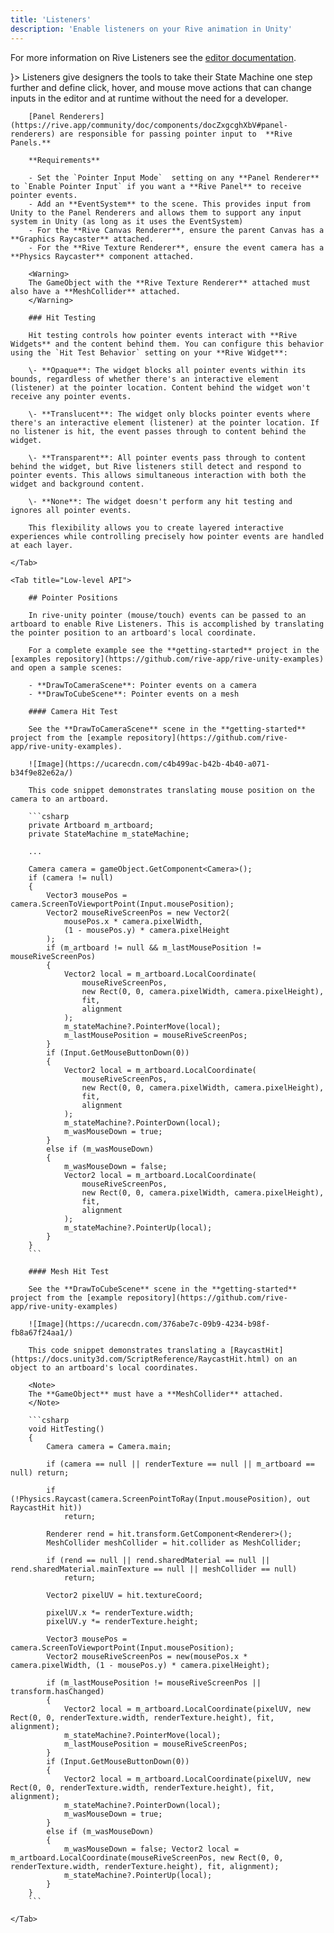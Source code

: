 ```yaml
---
title: 'Listeners'
description: 'Enable listeners on your Rive animation in Unity'
---
```


For more information on Rive Listeners see the [editor documentation](/editor/state-machine/listeners).

<CardGroup col="auto">
  <Card title="Listeners" href="/editor/state-machine/listeners" icon={<svg xmlns="http://www.w3.org/2000/svg" height="100%" fill="none" viewBox="0 0 16 16" class="size-4 text-gray-500/80 dark:text-gray-400" aria-hidden="true"><path fill="currentColor" fill-rule="evenodd" d="M8.036 1v4.178c0 1.034.839 1.873 1.873 1.873h4.003v6.178a1.77 1.77 0 0 1-1.77 1.77H3.858a1.77 1.77 0 0 1-1.771-1.77V2.771A1.77 1.77 0 0 1 3.857 1zm1.25.145v4.033c0 .345.279.624.623.624h3.889a1.8 1.8 0 0 0-.377-.597L11.618 3.32 9.842 1.525a1.8 1.8 0 0 0-.557-.38" clip-rule="evenodd"></path></svg>}>
    Listeners give designers the tools to take their State Machine one step further and define click, hover, and mouse move actions that can change inputs in the editor and at runtime without the need for a developer.
  </Card>
</CardGroup>

<Tabs>
    <Tab title="Components">

        [Panel Renderers](https://rive.app/community/doc/components/docZxgcghXbV#panel-renderers) are responsible for passing pointer input to  **Rive Panels.**

        **Requirements**

        - Set the `Pointer Input Mode`  setting on any **Panel Renderer** to `Enable Pointer Input` if you want a **Rive Panel** to receive pointer events. 
        - Add an **EventSystem** to the scene. This provides input from Unity to the Panel Renderers and allows them to support any input system in Unity (as long as it uses the EventSystem)
        - For the **Rive Canvas Renderer**, ensure the parent Canvas has a **Graphics Raycaster** attached.
        - For the **Rive Texture Renderer**, ensure the event camera has a **Physics Raycaster** component attached.

        <Warning>
        The GameObject with the **Rive Texture Renderer** attached must also have a **MeshCollider** attached.
        </Warning>

        ### Hit Testing

        Hit testing controls how pointer events interact with **Rive Widgets** and the content behind them. You can configure this behavior using the `Hit Test Behavior` setting on your **Rive Widget**:

        \- **Opaque**: The widget blocks all pointer events within its bounds, regardless of whether there's an interactive element (listener) at the pointer location. Content behind the widget won't receive any pointer events.

        \- **Translucent**: The widget only blocks pointer events where there's an interactive element (listener) at the pointer location. If no listener is hit, the event passes through to content behind the widget.

        \- **Transparent**: All pointer events pass through to content behind the widget, but Rive listeners still detect and respond to pointer events. This allows simultaneous interaction with both the widget and background content.

        \- **None**: The widget doesn't perform any hit testing and ignores all pointer events.

        This flexibility allows you to create layered interactive experiences while controlling precisely how pointer events are handled at each layer.

    </Tab>

    <Tab title="Low-level API">

        ## Pointer Positions

        In rive-unity pointer (mouse/touch) events can be passed to an artboard to enable Rive Listeners. This is accomplished by translating the pointer position to an artboard's local coordinate.

        For a complete example see the **getting-started** project in the [examples repository](https://github.com/rive-app/rive-unity-examples) and open a sample scenes:

        - **DrawToCameraScene**: Pointer events on a camera
        - **DrawToCubeScene**: Pointer events on a mesh

        #### Camera Hit Test

        See the **DrawToCameraScene** scene in the **getting-started** project from the [example repository](https://github.com/rive-app/rive-unity-examples).

        ![Image](https://ucarecdn.com/c4b499ac-b42b-4b40-a071-b34f9e82e62a/)

        This code snippet demonstrates translating mouse position on the camera to an artboard.

        ```csharp
        private Artboard m_artboard;
        private StateMachine m_stateMachine;

        ...

        Camera camera = gameObject.GetComponent<Camera>();
        if (camera != null)
        {
            Vector3 mousePos = camera.ScreenToViewportPoint(Input.mousePosition);
            Vector2 mouseRiveScreenPos = new Vector2(
                mousePos.x * camera.pixelWidth,
                (1 - mousePos.y) * camera.pixelHeight
            );
            if (m_artboard != null && m_lastMousePosition != mouseRiveScreenPos)
            {
                Vector2 local = m_artboard.LocalCoordinate(
                    mouseRiveScreenPos,
                    new Rect(0, 0, camera.pixelWidth, camera.pixelHeight),
                    fit,
                    alignment
                );
                m_stateMachine?.PointerMove(local);
                m_lastMousePosition = mouseRiveScreenPos;
            }
            if (Input.GetMouseButtonDown(0))
            {
                Vector2 local = m_artboard.LocalCoordinate(
                    mouseRiveScreenPos,
                    new Rect(0, 0, camera.pixelWidth, camera.pixelHeight),
                    fit,
                    alignment
                );
                m_stateMachine?.PointerDown(local);
                m_wasMouseDown = true;
            }
            else if (m_wasMouseDown)
            {
                m_wasMouseDown = false;
                Vector2 local = m_artboard.LocalCoordinate(
                    mouseRiveScreenPos,
                    new Rect(0, 0, camera.pixelWidth, camera.pixelHeight),
                    fit,
                    alignment
                );
                m_stateMachine?.PointerUp(local);
            }
        }
        ```

        #### Mesh Hit Test

        See the **DrawToCubeScene** scene in the **getting-started** project from the [example repository](https://github.com/rive-app/rive-unity-examples)

        ![Image](https://ucarecdn.com/376abe7c-09b9-4234-b98f-fb8a67f24aa1/)

        This code snippet demonstrates translating a [RaycastHit](https://docs.unity3d.com/ScriptReference/RaycastHit.html) on an object to an artboard's local coordinates.

        <Note>
        The **GameObject** must have a **MeshCollider** attached.
        </Note>

        ```csharp
        void HitTesting()
        {
            Camera camera = Camera.main;

            if (camera == null || renderTexture == null || m_artboard == null) return;

            if (!Physics.Raycast(camera.ScreenPointToRay(Input.mousePosition), out RaycastHit hit))
                return;

            Renderer rend = hit.transform.GetComponent<Renderer>();
            MeshCollider meshCollider = hit.collider as MeshCollider;

            if (rend == null || rend.sharedMaterial == null || rend.sharedMaterial.mainTexture == null || meshCollider == null)
                return;

            Vector2 pixelUV = hit.textureCoord;

            pixelUV.x *= renderTexture.width;
            pixelUV.y *= renderTexture.height;

            Vector3 mousePos = camera.ScreenToViewportPoint(Input.mousePosition);
            Vector2 mouseRiveScreenPos = new(mousePos.x * camera.pixelWidth, (1 - mousePos.y) * camera.pixelHeight);

            if (m_lastMousePosition != mouseRiveScreenPos || transform.hasChanged)
            {
                Vector2 local = m_artboard.LocalCoordinate(pixelUV, new Rect(0, 0, renderTexture.width, renderTexture.height), fit, alignment);
                m_stateMachine?.PointerMove(local);
                m_lastMousePosition = mouseRiveScreenPos;
            }
            if (Input.GetMouseButtonDown(0))
            {
                Vector2 local = m_artboard.LocalCoordinate(pixelUV, new Rect(0, 0, renderTexture.width, renderTexture.height), fit, alignment);
                m_stateMachine?.PointerDown(local);
                m_wasMouseDown = true;
            }
            else if (m_wasMouseDown)
            {
                m_wasMouseDown = false; Vector2 local = m_artboard.LocalCoordinate(mouseRiveScreenPos, new Rect(0, 0, renderTexture.width, renderTexture.height), fit, alignment);
                m_stateMachine?.PointerUp(local);
            }
        }
        ```

    </Tab>
</Tabs>